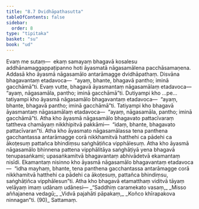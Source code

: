 ```yaml
---
title: "8.7 Dvidhāpathasutta"
tableOfContents: false
sidebar:
  order: 8
type: "tipitaka"
basket: "su"
book: "ud"
---
```



<DynamicBreadcrumb />

<Division number="77" book="ud">

<Paragraph number="732" book="ud">
Evaṃ me sutaṃ—  ekaṃ samayaṃ bhagavā kosalesu addhānamaggappaṭipanno hoti āyasmatā nāgasamālena pacchāsamaṇena. Addasā kho āyasmā nāgasamālo antarāmagge dvidhāpathaṃ. Disvāna bhagavantaṃ etadavoca—  “ayaṃ, bhante, bhagavā pantho; iminā gacchāmā”ti. Evaṃ vutte, bhagavā āyasmantaṃ nāgasamālaṃ etadavoca—  “ayaṃ, nāgasamāla, pantho; iminā gacchāmā”ti.
</Paragraph>

<Paragraph number="733" book="ud">
Dutiyampi kho …pe…  tatiyampi kho āyasmā nāgasamālo bhagavantaṃ etadavoca—  “ayaṃ, bhante, bhagavā pantho; iminā gacchāmā”ti. Tatiyampi kho bhagavā āyasmantaṃ nāgasamālaṃ etadavoca—  “ayaṃ, nāgasamāla, pantho; iminā gacchāmā”ti. Atha kho āyasmā nāgasamālo bhagavato pattacīvaraṃ tattheva chamāyaṃ nikkhipitvā pakkāmi—  “idaṃ, bhante, bhagavato pattacīvaran”ti.
</Paragraph>

<Paragraph number="734" book="ud">
Atha kho āyasmato nāgasamālassa tena panthena gacchantassa antarāmagge corā nikkhamitvā hatthehi ca pādehi ca ākoṭesuṃ pattañca bhindiṃsu saṅghāṭiñca vipphālesuṃ. Atha kho āyasmā nāgasamālo bhinnena pattena vipphālitāya saṅghāṭiyā yena bhagavā tenupasaṅkami; upasaṅkamitvā bhagavantaṃ abhivādetvā ekamantaṃ nisīdi. Ekamantaṃ nisinno kho āyasmā nāgasamālo bhagavantaṃ etadavoca—  “idha mayhaṃ, bhante, tena panthena gacchantassa antarāmagge corā nikkhamitvā hatthehi ca pādehi ca ākoṭesuṃ, pattañca bhindiṃsu, saṅghāṭiñca vipphālesun”ti.
</Paragraph>

<Paragraph number="735" book="ud">
Atha kho bhagavā etamatthaṃ viditvā tāyaṃ velāyaṃ imaṃ udānaṃ udānesi—
</Paragraph>

<Paragraph number="736" type="verses" book="ud">
_“Saddhiṃ caramekato vasaṃ,_  
_Misso aññajanena vedagū;_  
_Vidvā pajahāti pāpakaṃ,_  
_Koñco khīrapakova ninnagan”ti. (90)_  


</Paragraph>
</Division>

<Paragraph number="737" type="center" book="ud">
Sattamaṃ.
</Paragraph>